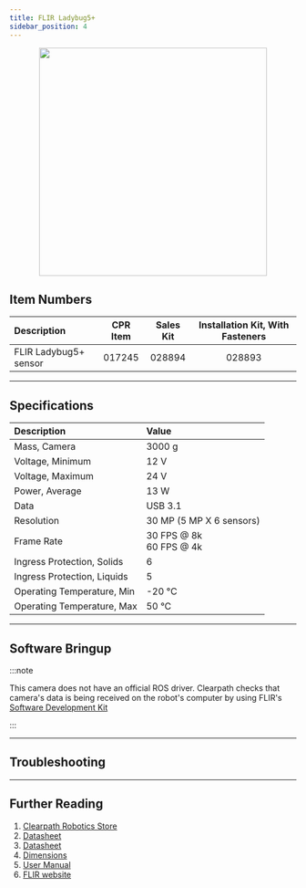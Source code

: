 ```yaml
---
title: FLIR Ladybug5+
sidebar_position: 4
---
```



<center>
  <img
    src="/img/sensor_images/sensor_flir_ladybug5p_1.png"
    width="400"
  />
</center>

## Item Numbers

| Description           | CPR Item | Sales Kit | Installation Kit, With Fasteners |
| :-------------------- | :------: | :-------: | :------------------------------: |
| FLIR Ladybug5+ sensor |  017245  |  028894   |              028893              |

---

## Specifications

| Description                 | Value                        |
| :-------------------------- | :--------------------------- |
| Mass, Camera                | 3000 g                       |
| Voltage, Minimum            | 12 V                         |
| Voltage, Maximum            | 24 V                         |
| Power, Average              | 13 W                         |
| Data                        | USB 3.1                      |
| Resolution                  | 30 MP (5 MP X 6 sensors)     |
| Frame Rate                  | 30 FPS @ 8k<br />60 FPS @ 4k |
| Ingress Protection, Solids  | 6                            |
| Ingress Protection, Liquids | 5                            |
| Operating Temperature, Min  | -20 °C                       |
| Operating Temperature, Max  | 50 °C                        |

---

## Software Bringup

<SoftwareBringup />

:::note

This camera does not have an official ROS driver.
Clearpath checks that camera's data is being received on the robot's computer by using FLIR's [Software Development Kit](https://www.flir.com/products/ladybug-sdk/)

:::

---

## Troubleshooting

<Support />

---

## Further Reading

1.  [Clearpath Robotics Store](https://store.clearpathrobotics.com/collections/vision/products/ladybug-5p)
2.  [Datasheet](/assets/pdf/clearpath_robotics_017245-TDS1.pdf)
3.  [Datasheet](/assets/pdf/clearpath_robotics_017245-TDS2.pdf)
4.  [Dimensions](/assets/pdf/clearpath_robotics_017245-TDS4.pdf)
5.  [User Manual](/assets/pdf/clearpath_robotics_017245-TDS3.pdf)
6.  [FLIR website](https://www.flir.com/products/ladybug5plus/)
